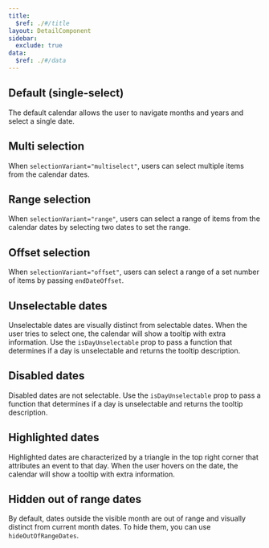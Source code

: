 ```yaml
---
title:
  $ref: ./#/title
layout: DetailComponent
sidebar:
  exclude: true
data:
  $ref: ./#/data
---
```


<LivePreviewControls>
<LivePreview componentName="calendar" exampleName="Default">

## Default (single-select)

The default calendar allows the user to navigate months and years and select a single date.

</LivePreview>

<LivePreview componentName="calendar" exampleName="MultiSelection">

## Multi selection

When `selectionVariant="multiselect"`, users can select multiple items from the calendar dates.

</LivePreview>
  
<LivePreview componentName="calendar" exampleName="RangeSelection">

## Range selection

When `selectionVariant="range"`, users can select a range of items from the calendar dates by selecting two dates to set the range.

</LivePreview>
  
<LivePreview componentName="calendar" exampleName="OffsetSelection">

## Offset selection

When `selectionVariant="offset"`, users can select a range of a set number of items by passing `endDateOffset`.

</LivePreview>
  
<LivePreview componentName="calendar" exampleName="UnselectableDates">

## Unselectable dates

Unselectable dates are visually distinct from selectable dates. When the user tries to select one, the calendar will show a tooltip with extra information.
Use the `isDayUnselectable` prop to pass a function that determines if a day is unselectable and returns the tooltip description.

</LivePreview>  
  
<LivePreview componentName="calendar" exampleName="DisabledDates">

## Disabled dates

Disabled dates are not selectable.
Use the `isDayUnselectable` prop to pass a function that determines if a day is unselectable and returns the tooltip description.

</LivePreview>

<LivePreview componentName="calendar" exampleName="HighlightedDates">

## Highlighted dates

Highlighted dates are characterized by a triangle in the top right corner that attributes an event to that day. When the user hovers on the date, the calendar will show a tooltip with extra information.

</LivePreview>

<LivePreview componentName="calendar" exampleName="HiddenOutOfRangeDates">

## Hidden out of range dates

By default, dates outside the visible month are out of range and visually distinct from current month dates. To hide them, you can use `hideOutOfRangeDates`.

</LivePreview>

</LivePreviewControls>
